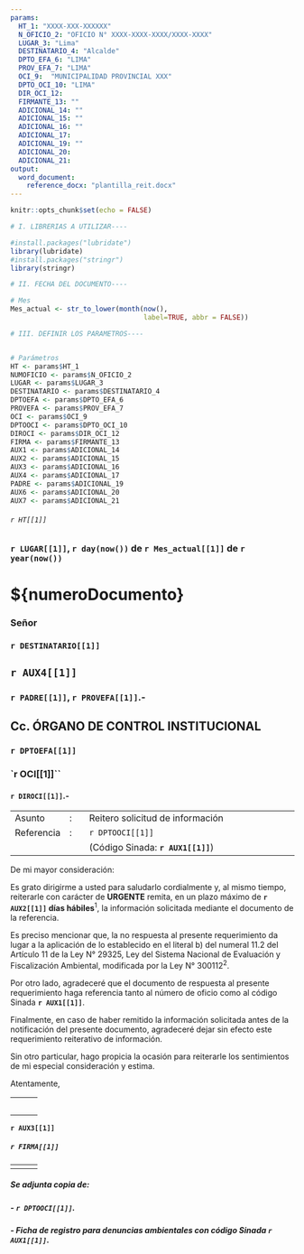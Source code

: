 ---
params:
  HT_1: "XXXX-XXX-XXXXXX"
  N_OFICIO_2: "OFICIO N° XXXX-XXXX-XXXX/XXXX-XXXX"
  LUGAR_3: "Lima"
  DESTINATARIO_4: "Alcalde"
  DPTO_EFA_6: "LIMA"
  PROV_EFA_7: "LIMA"
  OCI_9:  "MUNICIPALIDAD PROVINCIAL XXX"
  DPTO_OCI_10: "LIMA"
  DIR_OCI_12:
  FIRMANTE_13: ""
  ADICIONAL_14: ""
  ADICIONAL_15: ""
  ADICIONAL_16: ""
  ADICIONAL_17:
  ADICIONAL_19: ""
  ADICIONAL_20:
  ADICIONAL_21:
output: 
  word_document:
    reference_docx: "plantilla_reit.docx"
---

```{r setup, include=FALSE}

knitr::opts_chunk$set(echo = FALSE)

# I. LIBRERIAS A UTILIZAR----

#install.packages("lubridate")
library(lubridate)
#install.packages("stringr")
library(stringr)

# II. FECHA DEL DOCUMENTO----

# Mes
Mes_actual <- str_to_lower(month(now(), 
                                 label=TRUE, abbr = FALSE))

# III. DEFINIR LOS PARAMETROS----


# Parámetros
HT <- params$HT_1 
NUMOFICIO <- params$N_OFICIO_2
LUGAR <- params$LUGAR_3
DESTINATARIO <- params$DESTINATARIO_4
DPTOEFA <- params$DPTO_EFA_6
PROVEFA <- params$PROV_EFA_7
OCI <- params$OCI_9 
DPTOOCI <- params$DPTO_OCI_10
DIROCI <- params$DIR_OCI_12
FIRMA <- params$FIRMANTE_13
AUX1 <- params$ADICIONAL_14
AUX2 <- params$ADICIONAL_15
AUX3 <- params$ADICIONAL_16
AUX4 <- params$ADICIONAL_17
PADRE <- params$ADICIONAL_19
AUX6 <- params$ADICIONAL_20
AUX7 <- params$ADICIONAL_21


```

###### `r HT[[1]]`

### `r LUGAR[[1]]`, `r day(now())` de `r Mes_actual[[1]]` de `r year(now())`

# \${numeroDocumento}

### Señor

### `r DESTINATARIO[[1]]`

## `r AUX4[[1]]`

### `r PADRE[[1]]`, `r PROVEFA[[1]]`.-

##

## Cc. ÓRGANO DE CONTROL INSTITUCIONAL

### `r DPTOEFA[[1]]`

### `r OCI[[1]]``

#### `r DIROCI[[1]]`.-

|            |     |                                                     |
|------------|-----|-----------------------------------------------------|
| Asunto     | :   | Reitero solicitud de información                    |
| Referencia | :   | `r DPTOOCI[[1]]`                                    |
|            |     | (Código Sinada: **`r AUX1[[1]]`**)                  |

De mi mayor consideración:

Es grato dirigirme a usted para saludarlo cordialmente y, al mismo tiempo, reiterarle con carácter de **URGENTE** remita, en un plazo máximo de **`r AUX2[[1]]` días hábiles**$^1$, la información solicitada mediante el documento de la referencia.

Es preciso mencionar que, la no respuesta al presente requerimiento da lugar a la aplicación de lo establecido en el literal b) del numeral 11.2 del Artículo 11 de la Ley N° 29325, Ley del Sistema Nacional de Evaluación y Fiscalización Ambiental, modificada por la Ley N° 300112$^2$.

Por otro lado, agradeceré que el documento de respuesta al presente requerimiento haga referencia tanto al número de oficio como al código Sinada **`r AUX1[[1]]`**. 

Finalmente, en caso de haber remitido la información solicitada antes de la notificación del presente documento, agradeceré dejar sin efecto este requerimiento reiterativo de información. 

Sin otro particular, hago propicia la ocasión para reiterarle los sentimientos de mi especial consideración y estima. 

Atentamente,


|     |     |     |
|-----|-----|-----|
|     |     |     |
|     |     |     |
|     |     |     |
|     |     |     |
|     |     |     |


**`r AUX3[[1]]`**

##### `r FIRMA[[1]]`
|     |     |     |
|-----|-----|-----|
|     |     |     |

##### Se adjunta copia de:

##### - `r DPTOOCI[[1]]`.

##### - Ficha de registro para denuncias ambientales con código Sinada `r AUX1[[1]]`.




